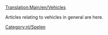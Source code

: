 [[Translation:Main/en/Vehicles]]

Articles relating to vehicles in general are here.

{{artikel principaal/Nl}}
[[Category:nl/Spelen]]